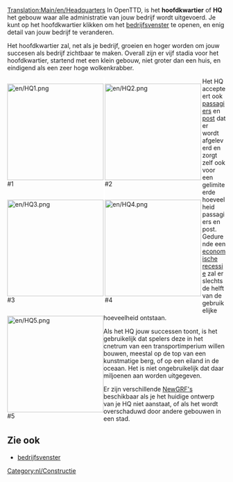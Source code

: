 [[Translation:Main/en/Headquarters]]{{en/-}}
In OpenTTD, is het '''hoofdkwartier''' of '''HQ''' het gebouw waar alle administratie van jouw bedrijf wordt uitgevoerd. Je kunt op het hoofdkwartier klikken om het [[Main/en/Bedrijf/Nl#Bedrijfsvenster|bedrijfsvenster]] te openen, en enig detail van jouw bedrijf te veranderen.

Het hoofdkwartier zal, net als je bedrijf, groeien en hoger worden om jouw succesen als bedrijf zichtbaar te maken. Overall zijn er vijf stadia voor het hoofdkwartier, startend met een klein gebouw, niet groter dan een huis, en eindigend als een zeer hoge wolkenkrabber.

<div style="float:left;border-right:3px solid white">[[File:en/HQ1.png|222px]]<br />#1</div>
<div style="float:left;border-right:3px solid white">[[File:en/HQ2.png|222px]]<br />#2</div>
<div style="float:left;border-right:3px solid white">[[File:en/HQ3.png|222px]]<br />#3</div>
<div style="float:left;border-right:3px solid white">[[File:en/HQ4.png|222px]]<br />#4</div>
<div style="float:left">[[File:en/HQ5.png|222px]]<br />#5</div>

{{en/-}}

Het HQ accepteert ook [[Main/nl/passagiers|passagiers]] en [[Main/nl/Post|post]] dat er wordt afgeleverd en zorgt zelf ook voor een gelimiteerde hoeveelheid passagiers en post. Gedurende een [[Main/en/Economie/Nl#Recessie|economische recessie]] zal er slechts de helft van de gebruikelijke hoeveelheid ontstaan.

Als het HQ jouw successen toont, is het gebruikelijk dat spelers deze in het cnetrum van een transportimperium willen bouwen, meestal op de top van een kunstmatige berg, of op een eiland in de oceaan. Het is niet ongebruikelijk dat daar miljoenen aan worden uitgegeven.

Er zijn verschillende [[Main/nl/NewGRF|NewGRF's]] beschikbaar als je het huidige ontwerp van je HQ niet aanstaat, of als het wordt overschaduwd door andere gebouwen in een stad.

==Zie ook==
*[[Main/en/Bedrijf/Nl#Bedrijfsvenster|bedrijfsvenster]]

[[Category:nl/Constructie]]